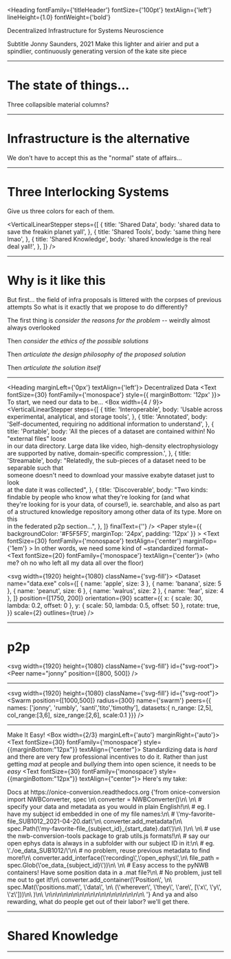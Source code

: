 


<Heading
  fontFamily={'titleHeader'}
  fontSize={'100pt'}
  textAlign={'left'}
  lineHeight={1.0}
  fontWeight={'bold'}
>
  Decentralized Infrastructure for Systems Neuroscience
</Heading>

<Paper elevation={3}>
  <Text>Subtitle</Text>
</Paper>

<Text>
  Jonny Saunders, 2021 Make this lighter and airier and put a spindlier,
  continuously generating version of the kate site piece
</Text>

---

# The state of things...

Three collapsible material columns?

---

# Infrastructure is the alternative

We don't have to accept this as the "normal" state of affairs...

---

# Three Interlocking Systems

Give us three colors for each of them.

<VerticalLinearStepper
  steps={[
    {
      title: 'Shared Data',
      body: 'shared data to save the freakin planet yall',
    },
    {
      title: 'Shared Tools',
      body: 'same thing here lmao',
    },
    {
      title: 'Shared Knowledge',
      body: 'shared knowledge is the real deal yall!',
    },
  ]}
/>

---

# Why is it like this

But first... the field of infra proposals is littered with the corpses of previous attempts
So what is it exactly that we propose to do differently?

The first thing is _consider the reasons for the problem_ -- weirdly
almost always overlooked

Then _consider the ethics of the possible solutions_

Then _articulate the design philosophy of the proposed solution_

Then _articulate the solution itself_

---

<Heading marginLeft={'0px'} textAlign={'left'}>
  Decentralized Data
</Heading>
<Text fontSize={30} fontFamily={'monospace'} style={{ marginBottom: '12px' }}>
  To start, we need our data to be...
</Text>
<Box width={4 / 9}>
  <VerticalLinearStepper
    steps={[
      {
        title: 'Interoperable',
        body: 'Usable across experimental, analytical, and storage tools',
      },
      {
        title: 'Annotated',
        body:
          'Self-documented, requiring no additional information to understand',
      },
      {
        title: 'Portable',
        body:
          'All the pieces of a dataset are contained within! No "external files" loose\
      in our data directory. Large data like video, high-density electrophysiology \
      are supported by native, domain-specific compression.',
      },
      {
        title: 'Streamable',
        body:
          "Relatedly, the sub-pieces of a dataset need to be separable such that \
      someone doesn't need to download your massive exabyte dataset just to look \
      at the date it was collected",
      },
      {
        title: 'Discoverable',
        body:
          "Two kinds: findable by people who know what they're looking for (and what \
      they're looking for is your data, of course!), ie. searchable, and also as part \
      of a structured knowledge repository among other data of its type. More on this \
      in the federated p2p section...",
      },
    ]}
    finalText={''}
  />
  <Appear>
    <Paper
      style={{ backgroundColor: '#F5F5F5', marginTop: '24px', padding: '12px' }}
    >
      <Text
        fontSize={30}
        fontFamily={'monospace'}
        textAlign={'center'}
        marginTop={'1em'}
      >
        In other words, we need some kind of
      </Text>
      <Heading>~standardized format~</Heading>
      <Text fontSize={20} fontFamily={'monospace'} textAlign={'center'}>
        (who me? oh no who left all my data all over the floor)
      </Text>
    </Paper>
  </Appear>
</Box>

<svg width={1920} height={1080} className={'svg-fill'}>
  <Dataset
    name="data.exe"
    cols={[
      { name: 'apple', size: 3 },
      { name: 'banana', size: 5 },
      { name: 'peanut', size: 6 },
      { name: 'walrus', size: 2 },
      { name: 'fear', size: 4 },
    ]}
    position={[1750, 200]}
    orientation={90}
    scatter={{
      x: { scale: 30, lambda: 0.2, offset: 0 },
      y: { scale: 50, lambda: 0.5, offset: 50 },
      rotate: true,
    }}
    scale={2}
    outlines={true}
  />
</svg>

---
# p2p

<svg width={1920} height={1080} className={'svg-fill'} id={"svg-root"}>
<Peer
    name="jonny"
    position={[800, 500]}
/>
</svg>

---

  <svg width={1920} height={1080} className={'svg-fill'} id={"svg-root"}>
    <Swarm
        position={[1000,500]}
        radius={300}
      name={'swarm'}
      peers={{
      names: ['jonny', 'rumbly', 'santi','tito','timothy'],
      datasets:{
      n_range: [2,5],
      col_range:[3,6],
      size_range:[2,6],
        scale:0.1
    }}}
    />
  </svg>

---

<Heading>Make It Easy!</Heading>
<Box width={2/3} marginLeft={'auto'} marginRight={'auto'}>
<Text fontSize={30} fontFamily={'monospace'} style={{marginBottom:"12px"}} textAlign={"center"}>
  Standardizing data is *hard* and there are very few professional incentives to do it.
  Rather than just getting *mad* at people and *bullying* them into open science,
  it needs to be *easy*</Text>
    <Text fontSize={30} fontFamily={'monospace'} style={{marginBottom:"12px"}} textAlign={"center"}>
  Here's my take:
    </Text>
  <Link fontSize={20} href={"https://onice-conversion.readthedocs.org"} textAlign={"center"} fontFamily={'monospace'}>Docs at https://onice-conversion.readthedocs.org</Link>

</Box>
<Box width={2/3} marginLeft={'auto'} marginRight={'auto'}>
  <CodePane language={"python"} theme={funky} marginLeft={'auto'}
  highlightRanges={[
    [4,9], 6, [7, 9],
    [11, 16], [12, 13], [15, 16],
    [18, 23], [20, 23]
  ]}>
{'from onice-conversion import NWBConverter, spec \n\
converter = NWBConverter()\n\
\n\
# specify your data and metadata as you would in plain English!\n\
# eg. I have my subject id embedded in one of my file names:\n\
# \'my-favorite-file_SUB1012_2021-04-20.dat\'\n\
converter.add_metadata(\n\
  spec.Path(\'my-favorite-file_{subject_id}_{start_date}.dat\')\n\
  )\n\
  \n\
# use the nwb-conversion-tools package to grab utils.js formats!\n\
# say our open ephys data is always in a subfolder with our subject ID in it:\n\
# eg. \'./oe_data_SUB1012/\'\n\
# no problem, reuse previous metadata to find more!\n\
converter.add_interface(\'recording\',\'open_ephys\',\n\
   file_path = spec.Glob(\'oe_data_{subject_id}\'))\n\
\n\
# Easy access to the pyNWB containers! Have some position data in a .mat file?\n\
# No problem, just tell me out to get it!\n\
converter.add_container(\'Position\', \n\
  spec.Mat(\'positions.mat\', \'data\', \n\
    (\'wherever\', \'they\', \'are\', [\'x\', \'y\', \'z\']))\n\
  )\n\
  \n\n\n\n\n\n\n\n\n\n\n\n\n\n\n\n\n\n\
'}
</CodePane>
</Box>
<Box width={2/3} marginLeft={'auto'} marginRight={'auto'}>
  <Text fontSize={20} fontFamily={'monospace'} style={{marginBottom:"12px"}} textAlign={"center"}>
    And ya and also rewarding, what do people get out of their labor? we'll get there.</Text>

</Box>


---

# Shared Knowledge

---
